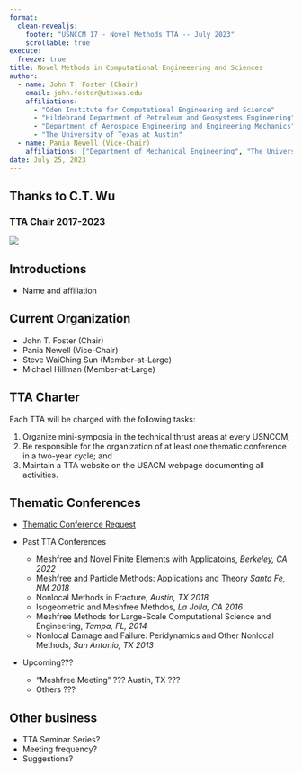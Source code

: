 ```yaml
---
format: 
  clean-revealjs:
    footer: "USNCCM 17 - Novel Methods TTA -- July 2023"
    scrollable: true
execute:
  freeze: true
title: Novel Methods in Computational Engineeering and Sciences
author: 
  - name: John T. Foster (Chair)
    email: john.foster@utexas.edu
    affiliations: 
      - "Oden Institute for Computational Engineering and Science"
      - "Hildebrand Department of Petroleum and Geosystems Engineering"
      - "Department of Aerospace Engineering and Engineering Mechanics"
      - "The University of Texas at Austin"
  - name: Pania Newell (Vice-Chair)
    affiliations: ["Department of Mechanical Engineering", "The University of Utah"]
date: July 25, 2023
---
```


## Thanks to C.T. Wu 
### TTA Chair 2017-2023

![](img_tta/ct.jpeg){fig-align="center"}

## Introductions

* Name and affiliation

## Current Organization

* John T. Foster (Chair)
* Pania Newell (Vice-Chair) 
* Steve WaiChing Sun (Member-at-Large)
* Michael Hillman (Member-at-Large)

## TTA Charter

Each TTA will be charged with the following tasks:

1. Organize mini-symposia in the technical thrust areas at every USNCCM;
1. Be responsible for the organization of at least one thematic conference in a two-year cycle; and
1. Maintain a TTA website on the USACM webpage documenting all activities.

## Thematic Conferences {.smaller}

* [Thematic Conference Request](https://unsacm.memberclicks.net/index.php?option=com_mcform&view=ngforms&id=39653#!/)

* Past TTA Conferences
  * Meshfree and Novel Finite Elements with Applicatoins, *Berkeley, CA 2022*
  * Meshfree and Particle Methods: Applications and Theory *Santa Fe, NM 2018*
  * Nonlocal Methods in Fracture, *Austin, TX 2018*
  * Isogeometric and Meshfree Methdos, *La Jolla, CA 2016*
  * Meshfree Methods for Large-Scale Computational Science and Engineering, *Tampa, FL, 2014*
  * Nonlocal Damage and Failure: Peridynamics and Other Nonlocal Methods, *San Antonio, TX 2013*

* Upcoming???
  * "Meshfree Meeting" ??? Austin, TX ???
  * Others ???

## Other business

* TTA Seminar Series?
* Meeting frequency?
* Suggestions?

